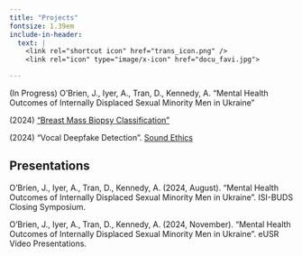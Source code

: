 ```yaml
---
title: "Projects"
fontsize: 1.39em  
include-in-header:
  text: |
    <link rel="shortcut icon" href="trans_icon.png" />
    <link rel="icon" type="image/x-icon" href="docu_favi.jpg">

---
```


<div>
(In Progress) O’Brien, J., Iyer, A., Tran, D., Kennedy, A. “Mental Health Outcomes of Internally Displaced Sexual  Minority Men in Ukraine”

(2024\) <a href="breast-detection.html">"Breast Mass Biopsy Classification"</a>

(2024\) "Vocal Deepfake Detection". <a href="https://www.soundethics.org/">Sound Ethics</a>


## Presentations

O’Brien, J., Iyer, A., Tran, D., Kennedy, A. (2024, August). “Mental Health Outcomes of Internally Displaced Sexual Minority Men in Ukraine”. ISI-BUDS Closing Symposium.

O’Brien, J., Iyer, A., Tran, D., Kennedy, A. (2024, November). “Mental Health Outcomes of Internally Displaced Sexual Minority Men in Ukraine”. eUSR Video Presentations.


</div>

